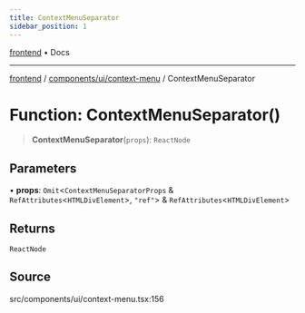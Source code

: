 ```yaml
---
title: ContextMenuSeparator
sidebar_position: 1
---
```


[frontend](../../../..) • Docs

***

[frontend](../../../..) / [components/ui/context-menu](..) / ContextMenuSeparator

# Function: ContextMenuSeparator()

> **ContextMenuSeparator**(`props`): `ReactNode`

## Parameters

• **props**: `Omit`\<`ContextMenuSeparatorProps` & `RefAttributes`\<`HTMLDivElement`\>, `"ref"`\> & `RefAttributes`\<`HTMLDivElement`\>

## Returns

`ReactNode`

## Source

src/components/ui/context-menu.tsx:156
